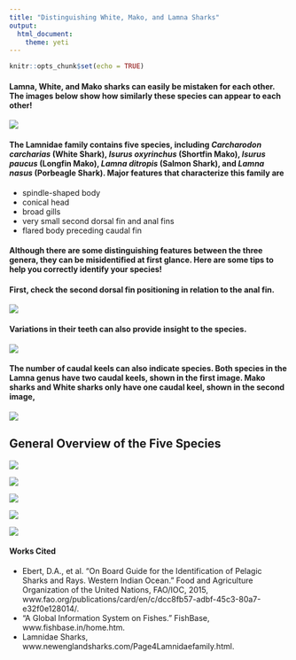 ---
title: "Distinguishing White, Mako, and Lamna Sharks"
output: 
  html_document:
    theme: yeti
---

```{r setup, include=FALSE}
knitr::opts_chunk$set(echo = TRUE)
```

#### Lamna, White, and Mako sharks can easily be mistaken for each other. The images below show how similarly these species can appear to each other!
 ![](/Users/laure/Markdown Images/Comparison.png)

#### The Lamnidae family contains five species, including *Carcharodon carcharias* (White Shark), *Isurus oxyrinchus* (Shortfin Mako), *Isurus paucus* (Longfin Mako), *Lamna ditropis* (Salmon Shark), and *Lamna nasus* (Porbeagle Shark). Major features that characterize this family are 

- spindle-shaped body
- conical head
- broad gills
- very small second dorsal fin and anal fins
- flared body preceding caudal fin

#### Although there are some distinguishing features between the three genera, they can be misidentified at first glance. Here are some tips to help you correctly identify your species!

#### First, check the second dorsal fin positioning in relation to the anal fin.
 ![](/Users/laure/Markdown Images/Analfin.png)

#### Variations in their teeth can also provide insight to the species.
 ![](/Users/laure/Markdown Images/teeth.png)

#### The number of caudal keels can also indicate species. Both species in the Lamna genus have two caudal keels, shown in the first image. Mako sharks and White sharks only have one caudal keel, shown in the second image, 
 ![](/Users/laure/Markdown Images/keels.png)


## General Overview of the Five Species
 ![](/Users/laure/Markdown Images/white.png)

 ![](/Users/laure/Markdown Images/shortfinmako.png)

 ![](/Users/laure/Markdown Images/longfinmako.png)


 ![](/Users/laure/Markdown Images/salmon.png)
 
 
 ![](/Users/laure/Markdown Images/porbeagle.png)


#### Works Cited
- Ebert, D.A., et al. “On Board Guide for the Identification of Pelagic Sharks and Rays. Western Indian Ocean.” Food and Agriculture Organization of the United Nations, FAO/IOC, 2015, www.fao.org/publications/card/en/c/dcc8fb57-adbf-45c3-80a7-e32f0e128014/. 
- “A Global Information System on Fishes.” FishBase, www.fishbase.in/home.htm. 
- Lamnidae Sharks, www.newenglandsharks.com/Page4Lamnidaefamily.html. 
